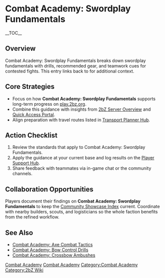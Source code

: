 {{Short description|Combat Academy: Swordplay Fundamentals breaks down swordplay fundamentals with drills, recommended gear, and teamwork cues for contested fights}}
= Combat Academy: Swordplay Fundamentals =
{{2bZ Navbox}}
__TOC__

== Overview ==
Combat Academy: Swordplay Fundamentals breaks down swordplay fundamentals with drills,
recommended gear, and teamwork cues for contested fights. This entry links back to
[[Category:Combat Academy|Combat Academy]] for additional context.

== Core Strategies ==
* Focus on how '''Combat Academy: Swordplay Fundamentals''' supports long-term progress on [[play.2bz.org]].
* Combine this guidance with insights from [[2bZ Server Overview]] and [[Quick Access Portal]].
* Align preparation with travel routes listed in [[Transport Planner Hub]].

== Action Checklist ==
# Review the [[Category:Combat Academy|Combat Academy]] standards that apply to Combat Academy: Swordplay Fundamentals.
# Apply the guidance at your current base and log results on the [[Player Support Hub]].
# Share feedback with teammates via in-game chat or the community channels.

== Collaboration Opportunities ==
Players document their findings on '''Combat Academy: Swordplay Fundamentals''' to keep
the [[Community Showcase Index]] current. Coordinate with nearby builders, scouts, and
logisticians so the whole faction benefits from the refined workflow.

== See Also ==
* [[Combat Academy: Axe Combat Tactics]]
* [[Combat Academy: Bow Control Drills]]
* [[Combat Academy: Crossbow Ambushes]]

[[Category:Combat Academy]]
[[Category:2bZ Wiki]]

